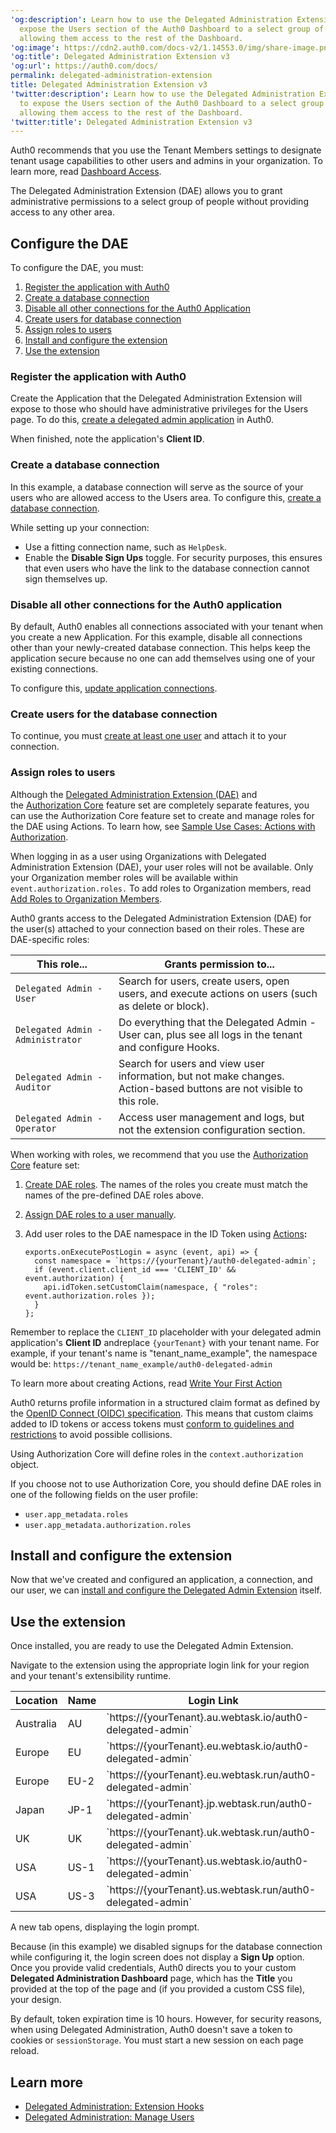 ---
'og:description': Learn how to use the Delegated Administration Extension (DAE) to
  expose the Users section of the Auth0 Dashboard to a select group of users without
  allowing them access to the rest of the Dashboard.
'og:image': https://cdn2.auth0.com/docs-v2/1.14553.0/img/share-image.png
'og:title': Delegated Administration Extension v3
'og:url': https://auth0.com/docs/
permalink: delegated-administration-extension
title: Delegated Administration Extension v3
'twitter:description': Learn how to use the Delegated Administration Extension (DAE)
  to expose the Users section of the Auth0 Dashboard to a select group of users without
  allowing them access to the rest of the Dashboard.
'twitter:title': Delegated Administration Extension v3
---
<Callout icon="file-lines" color="#0EA5E9" iconType="regular">

Auth0 recommends that you use the Tenant Members settings to designate tenant usage capabilities to other users and admins in your organization. To learn more, read [Dashboard Access](/docs/get-started/manage-dashboard-access).

</Callout>

The Delegated Administration Extension (DAE) allows you to grant administrative permissions to a select group of people without providing access to any other area.

## Configure the DAE

To configure the DAE, you must:

1. [Register the application with Auth0](#register-the-application-with-auth0)
2. [Create a database connection](#create-a-database-connection)
3. [Disable all other connections for the Auth0 Application](#disable-all-other-connections-for-the-auth0-application)
4. [Create users for database connection](#create-user-for-the-database-connection)
5. [Assign roles to users](#assign-roles-to-users)
6. [Install and configure the extension](#install-and-configure-the-extension)
7. [Use the extension](#use-the-extension)

### Register the application with Auth0

Create the Application that the Delegated Administration Extension will expose to those who should have administrative privileges for the Users page. To do this, [create a delegated admin application](/docs/customize/extensions/delegated-administration-extension/create-delegated-admin-applications) in Auth0.

When finished, note the application's **<Tooltip tip="Client ID: Identification value given to your registered resource from Auth0." cta="View Glossary" href="/docs/glossary?term=Client+ID">Client ID</Tooltip>**.

### Create a database connection

In this example, a database connection will serve as the source of your users who are allowed access to the Users area. To configure this, [create a database connection](/docs/get-started/applications/set-up-database-connections).

While setting up your connection:

* Use a fitting connection name, such as `HelpDesk`.
* Enable the **Disable Sign Ups** toggle. For security purposes, this ensures that even users who have the link to the database connection cannot sign themselves up.

### Disable all other connections for the Auth0 application

By default, Auth0 enables all connections associated with your tenant when you create a new Application. For this example, disable all connections other than your newly-created database connection. This helps keep the application secure because no one can add themselves using one of your existing connections.

To configure this, [update application connections](/docs/get-started/applications/update-application-connections).

### Create users for the database connection

To continue, you must [create at least one user](/docs/manage-users/user-accounts/create-users) and attach it to your connection.

### Assign roles to users

<Callout icon="file-lines" color="#0EA5E9" iconType="regular">

Although the [Delegated Administration Extension (DAE)](/docs/customize/extensions/delegated-administration-extension) and the [Authorization Core](/docs/manage-users/access-control/rbac) feature set are completely separate features, you can use the Authorization Core feature set to create and manage roles for the DAE using Actions. To learn how, see [Sample Use Cases: Actions with Authorization](/docs/manage-users/access-control/sample-use-cases-actions-with-authorization).

</Callout>

<Callout icon="file-lines" color="#0EA5E9" iconType="regular">

When logging in as a user using Organizations with Delegated Administration Extension (DAE), your user roles will not be available. Only your Organization member roles will be available within `event.authorization.roles.` To add roles to Organization members, read [Add Roles to Organization Members](/docs/manage-users/organizations/configure-organizations/add-member-roles).

</Callout>

Auth0 grants access to the Delegated Administration Extension (DAE) for the user(s) attached to your connection based on their roles. These are DAE-specific roles:

<table class="table"><thead>
<tr>
<th>This role...</th>
<th>Grants permission to...</th>
</tr>
</thead>
<tbody>
<tr>
<td><code>Delegated Admin - User</code></td>
<td>Search for users, create users, open users, and execute actions on users (such as delete or block).</td>
</tr>
<tr>
<td><code>Delegated Admin - Administrator</code></td>
<td>Do everything that the Delegated Admin - User can, plus see all logs in the tenant and configure Hooks.</td>
</tr>
<tr>
<td><code>Delegated Admin - Auditor</code></td>
<td>Search for users and view user information, but not make changes. Action-based buttons are not visible to this role.</td>
</tr>
<tr>
<td><code>Delegated Admin - Operator</code></td>
<td>Access user management and logs, but not the extension configuration section.</td>
</tr>
</tbody>
</table>

When working with roles, we recommend that you use the [Authorization Core](/docs/manage-users/access-control/rbac) feature set:

1. [Create DAE roles](/docs/manage-users/access-control/configure-core-rbac/roles/create-roles). The names of the roles you create must match the names of the pre-defined DAE roles above.
2. [Assign DAE roles to a user manually](/docs/manage-users/access-control/configure-core-rbac/rbac-users/assign-roles-to-users).
3. Add user roles to the DAE namespace in the ID Token using [Actions](/docs/customize/actions)**:**

   ```text lines
   exports.onExecutePostLogin = async (event, api) => {
     const namespace = `https://{yourTenant}/auth0-delegated-admin`;
     if (event.client.client_id === 'CLIENT_ID' && event.authorization) {
       api.idToken.setCustomClaim(namespace, { "roles": event.authorization.roles });
     }
   };
   ```


   

   

Remember to replace the `CLIENT_ID` placeholder with your delegated admin application's **Client ID** andreplace `{yourTenant}` with your tenant name. For example, if your tenant's name is "tenant_name_example", the namespace would be: `https://tenant_name_example/auth0-delegated-admin`

To learn more about creating Actions, read [Write Your First Action](/docs/customize/actions/write-your-first-action)

<Warning>

Auth0 returns profile information in a structured claim format as defined by the [OpenID Connect (OIDC) specification](https://openid.net/specs/openid-connect-core-1_0.html#StandardClaims). This means that custom claims added to ID tokens or access tokens must [conform to guidelines and restrictions](/docs/secure/tokens/json-web-tokens/create-custom-claims) to avoid possible collisions.

</Warning>

<Callout icon="file-lines" color="#0EA5E9" iconType="regular">

Using Authorization Core will define roles in the `context.authorization` object.

If you choose not to use Authorization Core, you should define DAE roles in one of the following fields on the user profile:

* `user.app_metadata.roles`
* `user.app_metadata.authorization.roles`

</Callout>

## Install and configure the extension

Now that we've created and configured an application, a connection, and our user, we can [install and configure the Delegated Admin Extension](/docs/customize/extensions/delegated-administration-extension/install-delegated-admin-extension) itself.

## Use the extension

Once installed, you are ready to use the Delegated Admin Extension.

Navigate to the extension using the appropriate login link for your region and your tenant's extensibility runtime.

<table class="table"><thead>
<tr>
<th>Location</th>
<th>Name</th>
<th>Login Link</th>
</tr>
</thead>
<tbody>
<tr>
<td>Australia</td>
<td>AU</td>
<td>`https://{yourTenant}.au.webtask.io/auth0-delegated-admin`</td>
</tr>
<tr>
<td>Europe</td>
<td>EU</td>
<td>`https://{yourTenant}.eu.webtask.io/auth0-delegated-admin`</td>
</tr>
<tr>
<td>Europe</td>
<td>EU-2</td>
<td>`https://{yourTenant}.eu.webtask.run/auth0-delegated-admin`</td>
</tr>
<tr>
<td>Japan</td>
<td>JP-1</td>
<td>`https://{yourTenant}.jp.webtask.run/auth0-delegated-admin`</td>
</tr>
<tr>
<td>UK</td>
<td>UK</td>
<td>`https://{yourTenant}.uk.webtask.run/auth0-delegated-admin`</td>
</tr>
<tr>
<td>USA</td>
<td>US-1</td>
<td>`https://{yourTenant}.us.webtask.io/auth0-delegated-admin`</td>
</tr>
<tr>
<td>USA</td>
<td>US-3</td>
<td>`https://{yourTenant}.us.webtask.run/auth0-delegated-admin`</td>
</tr>
</tbody>
</table>

A new tab opens, displaying the login prompt.

Because (in this example) we disabled signups for the database connection while configuring it, the login screen does not display a **Sign Up** option.
Once you provide valid credentials, Auth0 directs you to your custom **Delegated Administration Dashboard** page, which has the **Title** you provided at the top of the page and (if you provided a custom CSS file), your design.

<Card title="Delegated Administration session timeout">

By default, token expiration time is 10 hours. However, for security reasons, when using Delegated Administration, Auth0 doesn't save a token to cookies or `sessionStorage`. You must start a new session on each page reload.

</Card>

## Learn more

* [Delegated Administration: Extension Hooks](/docs/customize/extensions/delegated-administration-extension/delegated-administration-hooks)
* [Delegated Administration: Manage Users](/docs/customize/extensions/delegated-administration-extension/delegated-administration-manage-users)